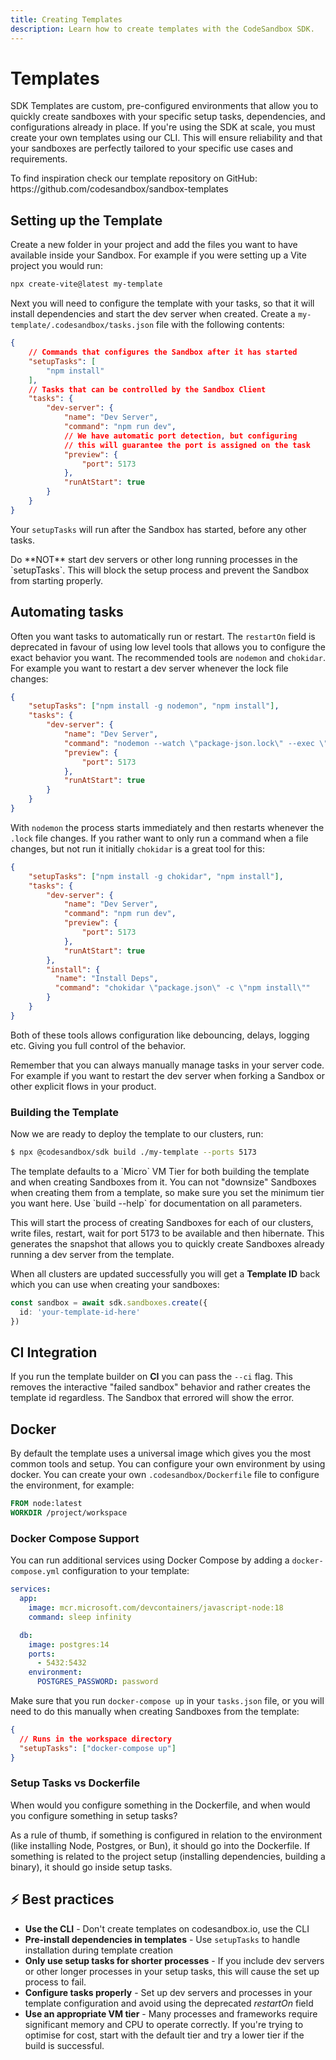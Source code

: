 ```yaml
---
title: Creating Templates
description: Learn how to create templates with the CodeSandbox SDK.
---
```



# Templates

SDK Templates are custom, pre-configured environments that allow you to quickly create sandboxes with your specific setup tasks, dependencies, and configurations already in place. If you're using the SDK at scale, you must create your own templates using our CLI. This will ensure reliability and that your sandboxes are perfectly tailored to your specific use cases and requirements.

<Callout>
To find inspiration check our template repository on GitHub: https://github.com/codesandbox/sandbox-templates
</Callout>

## Setting up the Template

Create a new folder in your project and add the files you want to have available inside your Sandbox. For example if you were setting up a Vite project you would run:

```sh
npx create-vite@latest my-template
```

Next you will need to configure the template with your tasks, so that it will install dependencies and start the dev server when created. Create a `my-template/.codesandbox/tasks.json` file with the following contents:

```json
{
    // Commands that configures the Sandbox after it has started
    "setupTasks": [
        "npm install"
    ],
    // Tasks that can be controlled by the Sandbox Client
    "tasks": {
        "dev-server": {
            "name": "Dev Server",
            "command": "npm run dev",
            // We have automatic port detection, but configuring
            // this will guarantee the port is assigned on the task
            "preview": {
                "port": 5173
            },
            "runAtStart": true
        }
    }
}
```

Your `setupTasks` will run after the Sandbox has started, before any other tasks.

<Callout type="warning">
Do **NOT** start dev servers or other long running processes in the `setupTasks`. This will block the setup process and prevent the Sandbox from starting properly.
</Callout>

## Automating tasks

Often you want tasks to automatically run or restart. The `restartOn` field is deprecated in favour of using low level tools that allows you to configure the exact behavior you want. The recommended tools are `nodemon` and `chokidar`. For example you want to restart a dev server whenever the lock file changes:

```json
{
    "setupTasks": ["npm install -g nodemon", "npm install"],
    "tasks": {
        "dev-server": {
            "name": "Dev Server",
            "command": "nodemon --watch \"package-json.lock\" --exec \"npm run dev\"",
            "preview": {
                "port": 5173
            },
            "runAtStart": true
        }
    }
}
```

With `nodemon` the process starts immediately and then restarts whenever the `.lock` file changes. If you rather want to only run a command when a file changes, but not run it initially `chokidar` is a great tool for this:

```json
{
    "setupTasks": ["npm install -g chokidar", "npm install"],
    "tasks": {
        "dev-server": {
            "name": "Dev Server",
            "command": "npm run dev",
            "preview": {
                "port": 5173
            },
            "runAtStart": true
        },
        "install": {
          "name": "Install Deps",
          "command": "chokidar \"package.json\" -c \"npm install\""
        }
    }
}
```

Both of these tools allows configuration like debouncing, delays, logging etc. Giving you full control of the behavior.

<Callout>
Remember that you can always manually manage tasks in your server code. For example if you want to restart the dev server when forking a Sandbox or other explicit flows in your product.
</Callout>

### Building the Template

Now we are ready to deploy the template to our clusters, run:

```bash
$ npx @codesandbox/sdk build ./my-template --ports 5173
```

<Callout>
The template defaults to a `Micro` VM Tier for both building the template and when creating Sandboxes from it. You can not "downsize" Sandboxes when creating them from a template, so make sure you set the minimum tier you want here. Use `build --help` for documentation on all parameters.
</Callout>

This will start the process of creating Sandboxes for each of our clusters, write files, restart, wait for port 5173 to be available and then hibernate. This generates the snapshot that allows you to quickly create Sandboxes already running a dev server from the template.

When all clusters are updated successfully you will get a **Template ID** back which you can use when creating your sandboxes:

```ts
const sandbox = await sdk.sandboxes.create({
  id: 'your-template-id-here'
})
```

## CI Integration

If you run the template builder on **CI** you can pass the `--ci` flag. This removes the interactive "failed sandbox" behavior and rather creates the template id regardless. The Sandbox that errored will show the error.

## Docker

By default the template uses a universal image which gives you the most common tools and setup. You can configure your own environment by using docker. You can create your own `.codesandbox/Dockerfile` file to configure the environment, for example:

```Dockerfile
FROM node:latest
WORKDIR /project/workspace
```

### Docker Compose Support

You can run additional services using Docker Compose by adding a `docker-compose.yml` configuration to your template:

```yaml
services:
  app:
    image: mcr.microsoft.com/devcontainers/javascript-node:18
    command: sleep infinity

  db:
    image: postgres:14
    ports:
      - 5432:5432
    environment:
      POSTGRES_PASSWORD: password
```

Make sure that you run `docker-compose up` in your `tasks.json` file, or you will need to do this manually when creating Sandboxes from the template:

```json
{
  // Runs in the workspace directory
  "setupTasks": ["docker-compose up"]
}
```

### Setup Tasks vs Dockerfile

When would you configure something in the Dockerfile, and when would you configure something in setup tasks?

As a rule of thumb, if something is configured in relation to the environment (like installing Node, Postgres, or Bun), it should go into the Dockerfile. If something is related to the project setup (installing dependencies, building a binary), it should go inside setup tasks.

## ⚡ Best practices

- **Use the CLI** - Don't create templates on codesandbox.io, use the CLI
- **Pre-install dependencies in templates** - Use `setupTasks` to handle installation during template creation
- **Only use setup tasks for shorter processes** - If you include dev servers or other longer processes in your setup tasks, this will cause the set up process to fail.
- **Configure tasks properly** - Set up dev servers and processes in your template configuration and avoid using the deprecated _restartOn_ field
- **Use an appropriate VM tier** - Many processes and frameworks require significant memory and CPU to operate correctly. If you're trying to optimise for cost, start with the default tier and try a lower tier if the build is successful.
